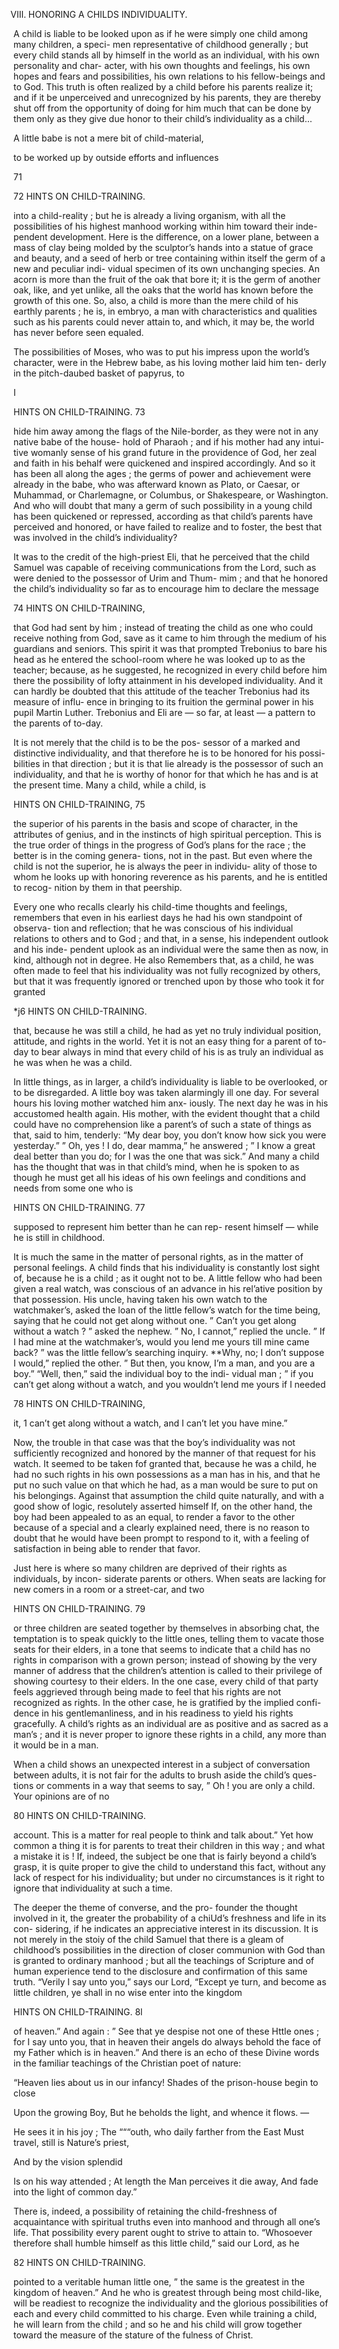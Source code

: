 VIII. HONORING A CHILDS INDIVIDUALITY.

A child is liable to be looked upon as if he were simply one child among many children, a speci- men representative of childhood generally ; but every child stands all by himself in the world as an individual, with his own personality and char- acter, with his own thoughts and feelings, his own hopes and fears and possibilities, his own relations to his fellow-beings and to God. This truth is often realized by a child before his parents realize it; and if it be unperceived and unrecognized by his parents, they are thereby shut off from the opportunity of doing for him much that can be done by them only as they give due honor to their child's individuality as a child...

A little babe is not a mere bit of child-material,

to be worked up by outside efforts and influences

71



72 HINTS ON CHILD-TRAINING.

into a child-reality ; but he is already a living organism, with all the possibilities of his highest manhood working within him toward their inde- pendent development. Here is the difference, on a lower plane, between a mass of clay being molded by the sculptor's hands into a statue of grace and beauty, and a seed of herb or tree containing within itself the germ of a new and peculiar indi- vidual specimen of its own unchanging species. An acorn is more than the fruit of the oak that bore it; it is the germ of another oak, like, and yet unlike, all the oaks that the world has known before the growth of this one. So, also, a child is more than the mere child of his earthly parents ; he is, in embryo, a man with characteristics and qualities such as his parents could never attain to, and which, it may be, the world has never before seen equaled.

The possibilities of Moses, who was to put his impress upon the world's character, were in the Hebrew babe, as his loving mother laid him ten- derly in the pitch-daubed basket of papyrus, to



I



HINTS ON CHILD-TRAINING. 73

hide him away among the flags of the Nile-border, as they were not in any native babe of the house- hold of Pharaoh ; and if his mother had any intui- tive womanly sense of his grand future in the providence of God, her zeal and faith in his behalf were quickened and inspired accordingly. And so it has been all along the ages ; the germs of power and achievement were already in the babe, who was afterward known as Plato, or Caesar, or Muhammad, or Charlemagne, or Columbus, or Shakespeare, or Washington. And who will doubt that many a germ of such possibility in a young child has been quickened or repressed, according as that child's parents have perceived and honored, or have failed to realize and to foster, the best that was involved in the child's individuality?

It was to the credit of the high-priest Eli, that he perceived that the child Samuel was capable of receiving communications from the Lord, such as were denied to the possessor of Urim and Thum- mim ; and that he honored the child's individuality so far as to encourage him to declare the message



74 HINTS ON CHILD-TRAINING,

that God had sent by him ; instead of treating the child as one who could receive nothing from God, save as it came to him through the medium of his guardians and seniors. This spirit it was that prompted Trebonius to bare his head as he entered the school-room where he was looked up to as the teacher; because, as he suggested, he recognized in every child before him there the possibility of lofty attainment in his developed individuality. And it can hardly be doubted that this attitude of the teacher Trebonius had its measure of influ- ence in bringing to its fruition the germinal power in his pupil Martin Luther. Trebonius and Eli are — so far, at least — a pattern to the parents of to-day.

It is not merely that the child is to be the pos- sessor of a marked and distinctive individuality, and that therefore he is to be honored for his possi- bilities in that direction ; but it is that lie already is the possessor of such an individuality, and that he is worthy of honor for that which he has and is at the present time. Many a child, while a child, is



HINTS ON CHILD-TRAINING, 75

the superior of his parents in the basis and scope of character, in the attributes of genius, and in the instincts of high spiritual perception. This is the true order of things in the progress of God's plans for the race ; the better is in the coming genera- tions, not in the past. But even where the child is not the superior, he is always the peer in individu- ality of those to whom he looks up with honoring reverence as his parents, and he is entitled to recog- nition by them in that peership.

Every one who recalls clearly his child-time thoughts and feelings, remembers that even in his earliest days he had his own standpoint of observa- tion and reflection; that he was conscious of his individual relations to others and to God ; and that, in a sense, his independent outlook and his inde- pendent uplook as an individual were the same then as now, in kind, although not in degree. He also Remembers that, as a child, he was often made to feel that his individuality was not fully recognized by others, but that it was frequently ignored or trenched upon by those who took it for granted



*j6 HINTS ON CHILD-TRAINING.

that, because he was still a child, he had as yet no truly individual position, attitude, and rights in the world. Yet it is not an easy thing for a parent of to-day to bear always in mind that every child of his is as truly an individual as he was when he was a child.

In little things, as in larger, a child's individuality is liable to be overlooked, or to be disregarded. A little boy was taken alarmingly ill one day. For several hours his loving mother watched him anx- iously. The next day he was in his accustomed health again. His mother, with the evident thought that a child could have no comprehension like a parent's of such a state of things as that, said to him, tenderly: "My dear boy, you don't know how sick you were yesterday." " Oh, yes ! I do, dear mamma," he answered ; " I know a great deal better than you do; for I was the one that was sick." And many a child has the thought that was in that child's mind, when he is spoken to as though he must get all his ideas of his own feelings and conditions and needs from some one who is



HINTS ON CHILD-TRAINING. 77

supposed to represent him better than he can rep- resent himself — while he is still in childhood.

It is much the same in the matter of personal rights, as in the matter of personal feelings. A child finds that his individuality is constantly lost sight of, because he is a child ; as it ought not to be. A little fellow who had been given a real watch, was conscious of an advance in his rel'ative position by that possession. His uncle, having taken his own watch to the watchmaker's, asked the loan of the little fellow's watch for the time being, saying that he could not get along without one. " Can't you get along without a watch ? " asked the nephew. " No, I cannot," replied the uncle. " If I had mine at the watchmaker's, would you lend me yours till mine came back? " was the little fellow's searching inquiry. **Why, no; I don't suppose I would," replied the other. " But then, you know, I'm a man, and you are a boy." "Well, then," said the individual boy to the indi- vidual man ; " if you can't get along without a watch, and you wouldn't lend me yours if I needed



78 HINTS ON CHILD-TRAINING,

it, 1 can't get along without a watch, and I can't let you have mine."

Now, the trouble in that case was that the boy's individuality was not sufficiently recognized and honored by the manner of that request for his watch. It seemed to be taken fof granted that, because he was a child, he had no such rights in his own possessions as a man has in his, and that he put no such value on that which he had, as a man would be sure to put on his belongings. Against that assumption the child quite naturally, and with a good show of logic, resolutely asserted himself If, on the other hand, the boy had been appealed to as an equal, to render a favor to the other because of a special and a clearly explained need, there is no reason to doubt that he would have been prompt to respond to it, with a feeling of satisfaction in being able to render that favor.

Just here is where so many children are deprived of their rights as individuals, by incon- siderate parents or others. When seats are lacking for new comers in a room or a street-car, and two



HINTS ON CHILD-TRAINING. 79

or three children are seated together by themselves in absorbing chat, the temptation is to speak quickly to the little ones, telling them to vacate those seats for their elders, in a tone that seems to indicate that a child has no rights in comparison with a grown person; instead of showing by the very manner of address that the children's attention is called to their privilege of showing courtesy to their elders. In the one case, every child of that party feels aggrieved through being made to feel that his rights are not recognized as rights. In the other case, he is gratified by the implied confi- dence in his gentlemanliness, and in his readiness to yield his rights gracefully. A child's rights as an individual are as positive and as sacred as a man's ; and it is never proper to ignore these rights in a child, any more than it would be in a man.

When a child shows an unexpected interest in a subject of conversation between adults, it is not fair for the adults to brush aside the child's ques- tions or comments in a way that seems to say, " Oh ! you are only a child. Your opinions are of no



80 HINTS ON CHILD-TRAINING.

account. This is a matter for real people to think and talk about." Yet how common a thing it is for parents to treat their children in this way ; and what a mistake it is ! If, indeed, the subject be one that is fairly beyond a child's grasp, it is quite proper to give the child to understand this fact, without any lack of respect for his individuality; but under no circumstances is it right to ignore that individuality at such a time.

The deeper the theme of converse, and the pro- founder the thought involved in it, the greater the probability of a chiUd's freshness and life in its con- sidering, if he indicates an appreciative interest in its discussion. It is not merely in the stoiy of the child Samuel that there is a gleam of childhood's possibilities in the direction of closer communion with God than is granted to ordinary manhood ; but all the teachings of Scripture and of human experience tend to the disclosure and confirmation of this same truth. "Verily I say unto you," says our Lord, "Except ye turn, and become as little children, ye shall in no wise enter into the kingdom



HINTS ON CHILD-TRAINING. 8l

of heaven." And again : " See that ye despise not one of these Httle ones ; for I say unto you, that in heaven their angels do always behold the face of my Father which is in heaven." And there is an echo of these Divine words in the familiar teachings of the Christian poet of nature:

"Heaven lies about us in our infancy! Shades of the prison-house begin to close

Upon the growing Boy, But he beholds the light, and whence it flows. —

He sees it in his joy ; The """outh, who daily farther from the East Must travel, still is Nature's priest,

And by the vision splendid

Is on his way attended ; At length the Man perceives it die away, And fade into the light of common day."

There is, indeed, a possibility of retaining the child-freshness of acquaintance with spiritual truths even into manhood and through all one's life. That possibility every parent ought to strive to attain to. "Whosoever therefore shall humble himself as this little child," said our Lord, as he



82 HINTS ON CHILD-TRAINING.

pointed to a veritable human little one, " the same is the greatest in the kingdom of heaven." And he who is greatest through being most child-like, will be readiest to recognize the individuality and the glorious possibilities of each and every child committed to his charge. Even while training a child, he will learn from the child ; and so he and his child will grow together toward the measure of the stature of the fulness of Christ.